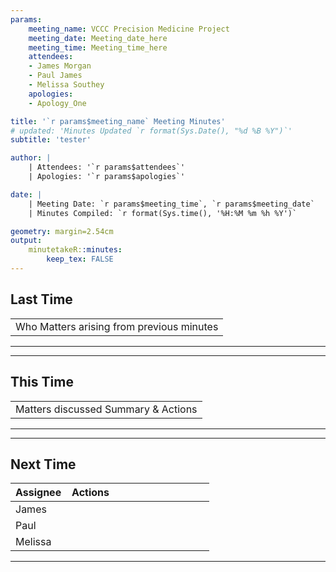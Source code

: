 ```yaml
---
params:
    meeting_name: VCCC Precision Medicine Project
    meeting_date: Meeting_date_here
    meeting_time: Meeting_time_here
    attendees:
    - James Morgan
    - Paul James
    - Melissa Southey
    apologies:
    - Apology_One

title: '`r params$meeting_name` Meeting Minutes'
# updated: 'Minutes Updated `r format(Sys.Date(), "%d %B %Y")`'
subtitle: 'tester'

author: |
    | Attendees: '`r params$attendees`'
    | Apologies: '`r params$apologies`'

date: |
    | Meeting Date: `r params$meeting_time`, `r params$meeting_date`
    | Minutes Compiled: `r format(Sys.time(), '%H:%M %m %h %Y')`

geometry: margin=2.54cm
output: 
    minutetakeR::minutes:
        keep_tex: FALSE
---
```


## Last Time

-------------------------------------------------------------------------------------
 Who         Matters arising from previous minutes
------------ ------------------------------------------------------------------------


-------------------------------------------------------------------------------------

***

## This Time

----------------------------------------------------------------------------------------------------------
Matters discussed              Summary & Actions
--------------------------     ---------------------------------------------------------------------------

----------------------------------------------------------------------------------------------------------

***

## Next Time

----------------------------------------------------------------------------------------------------------
Assignee                       Actions
--------------------------     ---------------------------------------------------------------------------
James                           
                                
Paul                           

Melissa

----------------------------------------------------------------------------------------------------------

***


